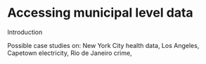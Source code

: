 # Accessing municipal level data
Introduction 

Possible case studies on: New York City health data, Los Angeles, Capetown electricity, Rio de Janeiro crime, 

